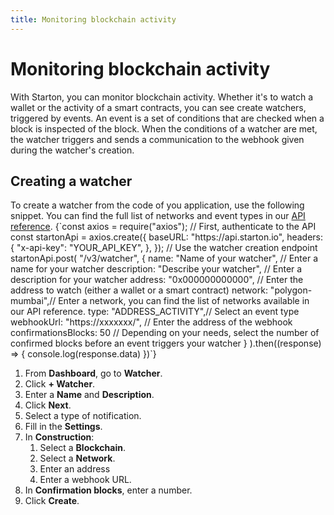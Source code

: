 ```yaml
---
title: Monitoring blockchain activity
---
```


# Monitoring blockchain activity

With Starton, you can monitor blockchain activity. Whether it's to watch a wallet or the activity of a smart contracts, you can see create watchers, triggered by events.
An event is a set of  conditions that are checked when a block is inspected of the block. When the conditions of a watcher are met, the watcher triggers and sends a communication to the webhook given during the watcher's creation.

## Creating a watcher 

<Tabs>
<TabItem value="code" label="From Code">
To create a watcher from the code of you application, use the following snippet.
You can find the full list of networks and event types in our <a href="https://docs.starton.io/intro#tag/Watcher/operation/WatcherCreateOne">API reference</a>.

<CodeBlock language="jsx" showLineNumbers>
{`const axios = require("axios");
// First, authenticate to the API
const startonApi = axios.create({
  baseURL: "https://api.starton.io",
  headers: {
    "x-api-key": "YOUR_API_KEY",
  },
});
// Use the watcher creation endpoint
startonApi.post(
    "/v3/watcher",
    {
        name: "Name of your watcher", // Enter a name for your watcher
        description: "Describe your watcher", // Enter a description for your watcher
        address: "0x000000000000", // Enter the address to watch (either a wallet or a smart contract)
        network: "polygon-mumbai",// Enter a network, you can find the list of networks available in our API reference.
        type: "ADDRESS_ACTIVITY",// Select an event type
        webhookUrl: "https://xxxxxxx/", // Enter the address of the webhook
        confirmationsBlocks: 50 // Depending on your needs, select the number of confirmed blocks before an event triggers your watcher
    }
).then((response) => {
    console.log(response.data)
})`}
</CodeBlock>
</TabItem>
<TabItem value="dashboard" label="From Dashboard">

1. From **Dashboard**, go to **Watcher**.
1. Click **+ Watcher**.
1. Enter a **Name** and **Description**.
1. Click **Next**.
1. Select a type of notification.
1. Fill in the **Settings**.
1. In **Construction**:
   1. Select a **Blockchain**.
   1. Select a **Network**.
   1. Enter an address
   1. Enter a webhook URL.
1. In **Confirmation blocks**, enter a number.
1. Click **Create**.


</TabItem>
</Tabs>


